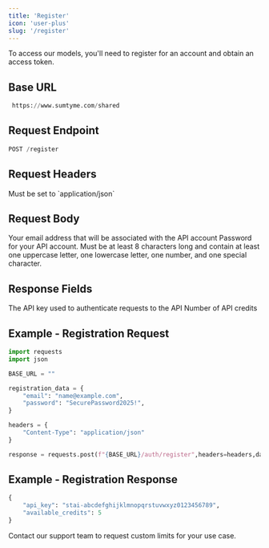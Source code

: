 ```yaml
---
title: 'Register'
icon: 'user-plus'
slug: '/register'
---
```


To access our models, you'll need to register for an account and obtain an access token.

## Base URL

```python
 https://www.sumtyme.com/shared
```

## Request Endpoint

```python
POST /register
```

## Request Headers

<ParamField header="Content-Type" type="string" required>
  Must be set to `application/json`
</ParamField>

## Request Body

<ParamField body="email" type="string" required>
  Your email address that will be associated with the API account
</ParamField>

<ParamField body="password" type="string" required>
  Password for your API account. Must be at least 8 characters long and contain at least one uppercase letter, one lowercase letter, one number, and one special character.
</ParamField>

## Response Fields

<ResponseField name="api_key" type="string">
  The API key used to authenticate requests to the API
</ResponseField>

<ResponseField name="available_credits" type="int">
  Number of API credits
</ResponseField>

## Example - Registration Request

```python
import requests
import json

BASE_URL = ""

registration_data = {
    "email": "name@example.com",
    "password": "SecurePassword2025!",
}

headers = {
    "Content-Type": "application/json"
}

response = requests.post(f"{BASE_URL}/auth/register",headers=headers,data=json.dumps(registration_data)).json()

```

## Example - Registration Response

```python
{
    "api_key": "stai-abcdefghijklmnopqrstuvwxyz0123456789",
    "available_credits": 5
}
```

<Note>
  Contact our support team to request custom limits for your use case.
</Note>